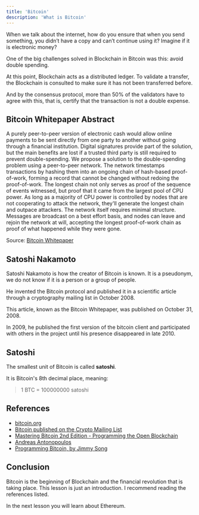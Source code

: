 ```yaml
---
title: 'Bitcoin'
description: 'What is Bitcoin'
---
```


When we talk about the internet, how do you ensure that when you send something,
you didn’t have a copy and can’t continue using it?
Imagine if it is electronic money?

One of the big challenges solved in Blockchain in Bitcoin was this: avoid double spending.

At this point, Blockchain acts as a distributed ledger.
To validate a transfer,
the Blockchain is consulted to make sure it has not been transferred before.

And by the consensus protocol, more than 50% of the validators have to agree with this,
that is, certify that the transaction is not a double expense.

## Bitcoin Whitepaper Abstract

A purely peer-to-peer version of electronic cash would allow online
payments to be sent directly from one party to another without going through a
financial institution. Digital signatures provide part of the solution, but the main
benefits are lost if a trusted third party is still required to prevent double-spending.
We propose a solution to the double-spending problem using a peer-to-peer network.
The network timestamps transactions by hashing them into an ongoing chain of
hash-based proof-of-work, forming a record that cannot be changed without redoing
the proof-of-work. The longest chain not only serves as proof of the sequence of
events witnessed, but proof that it came from the largest pool of CPU power. As
long as a majority of CPU power is controlled by nodes that are not cooperating to
attack the network, they'll generate the longest chain and outpace attackers. The
network itself requires minimal structure. Messages are broadcast on a best effort
basis, and nodes can leave and rejoin the network at will, accepting the longest
proof-of-work chain as proof of what happened while they were gone.

Source: [Bitcoin Whitepaper](https://bitcoin.org/bitcoin.pdf)

## Satoshi Nakamoto

Satoshi Nakamoto is how the creator of Bitcoin is known.
It is a pseudonym, we do not know if it is a person or a group of people.

He invented the Bitcoin protocol and published it in a scientific article through a cryptography mailing list in October 2008.

This article, known as the Bitcoin Whitepaper, was published on October 31, 2008.

In 2009, he published the first version of the bitcoin client and participated with others in the project until his presence disappeared in late 2010.

## Satoshi

The smallest unit of Bitcoin is called **satoshi**.

It is Bitcoin's 8th decimal place, meaning:

> 1 BTC = 100000000 satoshi

## References

- [bitcoin.org](https://bitcoin.org/)
- [Bitcoin published on the Crypto Mailing List](https://www.metzdowd.com/pipermail/cryptography/2008-October/014810.html)
- [Mastering Bitcoin 2nd Edition - Programming the Open Blockchain](https://github.com/bitcoinbook/bitcoinbook)
- [Andreas Antonopoulos](https://aantonop.com/)
- [Programming Bitcoin, by Jimmy Song](https://programmingbitcoin.com/)

## Conclusion

Bitcoin is the beginning of Blockchain and the financial revolution that is taking place.
This lesson is just an introduction.
I recommend reading the references listed.

In the next lesson you will learn about Ethereum.
